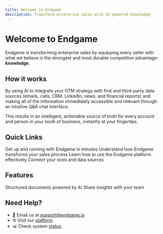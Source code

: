 ```yaml
---
title: Welcome to Endgame
description: Transform enterprise sales with AI-powered knowledge
---
```


# Welcome to Endgame

Endgame is transforming enterprise sales by equipping every seller with what we believe is the strongest and most durable competitive advantage: **knowledge**. 

## How it works

By using AI to integrate your GTM strategy with first and third-party data sources (emails, calls, CRM, LinkedIn, news, and financial reports) and making all of the information immediately accessible and relevant through an intuitive Q&A chat interface. 

This results in an intelligent, actionable source of truth for every account and person in your book of business, instantly at your fingertips.

## Quick Links

<CardGroup cols={2}>
  <Card
    title="Getting Started"
    icon="rocket"
    href="/getting-started"
  >
    Get up and running with Endgame in minutes
  </Card>
  <Card
    title="Core Concepts"
    icon="lightbulb"
    href="/core-concepts"
  >
    Understand how Endgame transforms your sales process
  </Card>
  <Card
    title="Navigate Endgame"
    icon="compass"
    href="/navigating-endgame"
  >
    Learn how to use the Endgame platform effectively
  </Card>
  <Card
    title="Integrations"
    icon="plug"
    href="/integrations/getting-started"
  >
    Connect your tools and data sources
  </Card>
</CardGroup>

## Features

<CardGroup cols={2}>
  <Card
    title="Templates"
    icon="file-lines"
    href="/features/templates"
  >
    Structured documents powered by AI
  </Card>
  <Card
    title="Publishing & Artifacts"
    icon="share"
    href="/features/publishing-artifacts"
  >
    Share insights with your team
  </Card>
</CardGroup>

## Need Help?

- 📧 Email us at [support@endgame.io](mailto:support@endgame.io)
- 🌐 Visit our [platform](https://end-p1.endgame.io/)
- 📊 Check system [status](https://status.endgame.io)